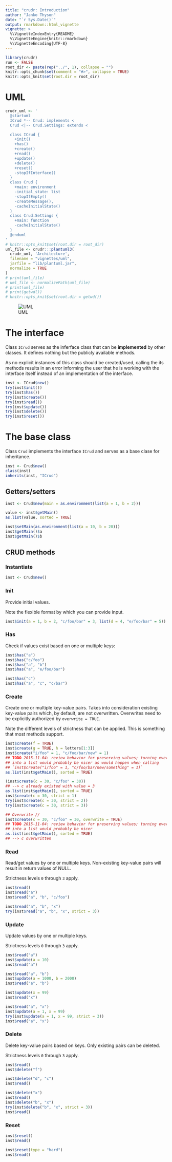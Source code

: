```yaml
---
title: "crudr: Introduction"
author: "Janko Thyson"
date: "`r Sys.Date()`"
output: rmarkdown::html_vignette
vignette: >
  %\VignetteIndexEntry{README}
  %\VignetteEngine{knitr::rmarkdown}
  %\VignetteEncoding{UTF-8}
---
```


```r
library(crudr)
run <- FALSE
root_dir <- paste(rep("../", 1), collapse = "")
knitr::opts_chunk$set(comment = "#>", collapse = TRUE)
knitr::opts_knit$set(root.dir = root_dir)
```

# UML

```r
crudr_uml <- '
  @startuml
  ICrud *-- Crud: implements <
  Crud <|-- Crud.Settings: extends <

  class ICrud {
    +init()
    +has()
    +create()
    +read()
    +update()
    +delete()
    +reset()
    -stopIfInterface()
  }
  class Crud {
    +main: environment
    -initial_state: list
    -stopIfEmpty()
    -createMessage(),
    -cacheInitialState()
  }
  class Crud.Settings {
    +main: function
    -cacheInitialState()
  }
  @enduml
'
# knitr::opts_knit$set(root.dir = root_dir)
uml_file <- crudr:::plantuml3(
  crudr_uml, 'Architecture', 
  filename = "vignettes/uml",
  jarfile = "lib/plantuml.jar",
  normalize = TRUE
)
# print(uml_file)
# uml_file <- normalizePath(uml_file)
# print(uml_file)
# print(getwd())
# knitr::opts_knit$set(root.dir = getwd())
```

![UML](`r uml_file`)

# The interface

Class `ICrud` serves as the inferface class that can be **implemented** by other classes. It defines nothing but the publicly available methods. 

As no explicit instances of this class should be created/used, calling the its methods results in an error informing the user that he is working with the interface itself instead of an implementation of the interface.

```r
inst <- ICrud$new()
try(inst$init())
try(inst$has())
try(inst$create())
try(inst$read())
try(inst$update())
try(inst$delete())
try(inst$reset())
```

# The base class

Class `Crud` implements the interface `ICrud` and serves as a base clase for inheritance.

```r
inst <- Crud$new()
class(inst)
inherits(inst, "ICrud")
```

## Getters/setters

```r
inst <- Crud$new(main = as.environment(list(a = 1, b = 2)))

value <- inst$getMain()
as.list(value, sorted = TRUE)

inst$setMain(as.environment(list(a = 10, b = 20)))
inst$getMain()$a
inst$getMain()$b
```

## CRUD methods

### Instantiate 

```r
inst <- Crud$new()
```

### Init

Provide initial values.

Note the flexible format by which you can provide input.

```r
inst$init(a = 1, b = 2, "c/foo/bar" = 3, list(d = 4, "e/foo/bar" = 5))
```

### Has 

Check if values exist based on one or multiple keys:

```r
inst$has("a")
inst$has("c/foo")
inst$has("a", "b")
inst$has("a", "e/foo/bar")

inst$has("c")
inst$has("a", "c", "c/bar")
```

### Create

Create one or multiple key-value pairs. Takes into consideration existing key-value pairs which, by default, are not overwritten. Overwrites need to be explicitly authorized by `overwrite = TRUE`. 

Note the different levels of strictness that can be applied. This is something that most methods support.

```r
inst$create(f = TRUE)
inst$create(g = TRUE, h = letters[1:3])
inst$create("i/foo" = 1, "c/foo/bar/new" = 1)
## TODO 2015-11-04: review behavior for preserving values; turning everything
## into a list would probably be nicer as would happen when calling
## `inst$create("i/foo" = 1, "c/foo/bar/new/something" = 1)`
as.list(inst$getMain(), sorted = TRUE)

(inst$create(c = 30, "c/foo" = 30))
## --> c already existed with value = 3
as.list(inst$getMain(), sorted = TRUE)
inst$create(c = 30, strict = 1)
try(inst$create(c = 30, strict = 2))
try(inst$create(c = 30, strict = 3))

## Overwrite //
inst$create(c = 30, "c/foo" = 30, overwrite = TRUE)
## TODO 2015-11-04: review behavior for preserving values; turning everything
## into a list would probably be nicer
as.list(inst$getMain(), sorted = TRUE)
## --> c overwritten
```

### Read

Read/get values by one or multiple keys. Non-existing key-value pairs will result in return values of NULL.

Strictness levels `0` through `3` apply.

```r
inst$read()
inst$read("a")
inst$read("a", "b", "c/foo")

inst$read("a", "b", "x")
try(inst$read("a", "b", "x", strict = 3))
```

### Update

Update values by one or multiple keys. 

Strictness levels `0` through `3` apply.

```r
inst$read("a")
inst$update(a = 10)
inst$read("a")

inst$read("a", "b")
inst$update(a = 1000, b = 2000)
inst$read("a", "b")

inst$update(x = 99)
inst$read("x")

inst$read("a", "x")
inst$update(a = 1, x = 99)
try(inst$update(a = 1, x = 99, strict = 3))
inst$read("a", "x")
```

### Delete

Delete key-value pairs based on keys. Only existing pairs can be deleted. 

Strictness levels `0` through `3` apply.

```r
inst$read()
inst$delete("f")

inst$delete("d", "c")
inst$read()

inst$delete("x")
inst$read()
inst$delete("b", "x")
try(inst$delete("b", "x", strict = 3))
inst$read()
```

### Reset

```r
inst$reset()
inst$read()

inst$reset(type = "hard")
inst$read()
```
